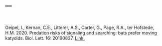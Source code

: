 ---
---

<br>

Geipel, I., Kernan, C.E., Litterer, A.S., Carter, G., Page, R.A., ter Hofstede, H.M. 2020. Predation risks of signaling and searching: bats prefer moving katydids. Biol. Lett. 16: 20190837. [Link.](http://dx.doi.org/10.1098/rsbl.2019.0837)

